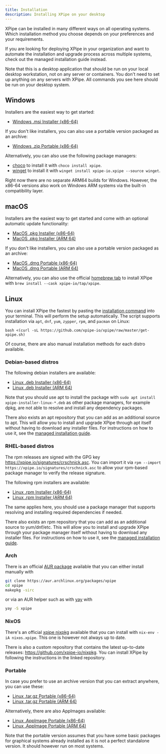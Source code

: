 ```yaml
---
title: Installation
description: Installing XPipe on your desktop
---
```


XPipe can be installed in many different ways on all operating systems. Which installation method you choose depends on your preferences and your requirements.

<Callout type="info">If you are looking for deploying XPipe in your organization and want to automate the installation and upgrade process across multiple systems, check out the managed installation guide instead.</Callout>

<InlineTOC items={toc} defaultOpen={true}/>

<Callout type="info">Note that this is a desktop application that should be run on your local desktop workstation, not on any server or containers. You don't need to set up anything on any servers with XPipe. All commands you see here should be run on your desktop system.</Callout>

## Windows

Installers are the easiest way to get started:

- [Windows .msi Installer (x86-64)](https://github.com/xpipe-io/xpipe/releases/latest/download/xpipe-installer-windows-x86_64.msi)

If you don't like installers, you can also use a portable version packaged as an archive:

- [Windows .zip Portable (x86-64)](https://github.com/xpipe-io/xpipe/releases/latest/download/xpipe-portable-windows-x86_64.zip)

Alternatively, you can also use the following package managers:
- [choco](https://community.chocolatey.org/packages/xpipe) to install it with `choco install xpipe`.
- [winget](https://github.com/microsoft/winget-cli) to install it with `winget install xpipe-io.xpipe --source winget`.


<Callout type="info">Right now there are no separate ARM64 builds for Windows. However, the x86-64 versions also work on Windows ARM systems via the built-in compatibility layer.</Callout>

## macOS

Installers are the easiest way to get started and come with an optional automatic update functionality:

- [MacOS .pkg Installer (x86-64)](https://github.com/xpipe-io/xpipe/releases/latest/download/xpipe-installer-macos-x86_64.pkg)
- [MacOS .pkg Installer (ARM 64)](https://github.com/xpipe-io/xpipe/releases/latest/download/xpipe-installer-macos-arm64.pkg)

If you don't like installers, you can also use a portable version packaged as an archive:

- [MacOS .dmg Portable (x86-64)](https://github.com/xpipe-io/xpipe/releases/latest/download/xpipe-portable-macos-x86_64.dmg)
- [MacOS .dmg Portable (ARM 64)](https://github.com/xpipe-io/xpipe/releases/latest/download/xpipe-portable-macos-arm64.dmg)

Alternatively, you can also use the official [homebrew tab](https://github.com/xpipe-io/homebrew-tap) to install XPipe with `brew install --cask xpipe-io/tap/xpipe`.

## Linux

You can install XPipe the fastest by pasting the [installation command](https://github.com/xpipe-io/xpipe/blob/master/get-xpipe.sh) into your terminal. This will perform the setup automatically.
The script supports installation via `apt`, `dnf`, `yum`, `zypper`, `rpm`, and `pacman` on Linux:

```
bash <(curl -sL https://github.com/xpipe-io/xpipe/raw/master/get-xpipe.sh)
```

Of course, there are also manual installation methods for each distro available.

### Debian-based distros

The following debian installers are available:

- [Linux .deb Installer (x86-64)](https://github.com/xpipe-io/xpipe/releases/latest/download/xpipe-installer-linux-x86_64.deb)
- [Linux .deb Installer (ARM 64)](https://github.com/xpipe-io/xpipe/releases/latest/download/xpipe-installer-linux-arm64.deb)

Note that you should use apt to install the package with `sudo apt install xpipe-installer-linux-*.deb` as other package managers, for example dpkg,
are not able to resolve and install any dependency packages.

There also exists an apt repository that you can add as an additional source to apt. This will allow you to install and upgrade XPipe through apt itself without having to download any installer files. For instructions on how to use it, see the [managed installation guide](/setup/managed-installation#debian-based-distros).

### RHEL-based distros

The rpm releases are signed with the GPG key https://xpipe.io/signatures/crschnick.asc.
You can import it via `rpm --import https://xpipe.io/signatures/crschnick.asc` to allow your rpm-based package manager to verify the release signature.

The following rpm installers are available:

- [Linux .rpm Installer (x86-64)](https://github.com/xpipe-io/xpipe/releases/latest/download/xpipe-installer-linux-x86_64.rpm)
- [Linux .rpm Installer (ARM 64)](https://github.com/xpipe-io/xpipe/releases/latest/download/xpipe-installer-linux-arm64.rpm)

The same applies here, you should use a package manager that supports resolving and installing required dependencies if needed.

There also exists an rpm repository that you can add as an additional source to yum/dnf/etc. This will allow you to install and upgrade XPipe through your package manager itself without having to download any installer files. For instructions on how to use it, see the [managed installation guide](/setup/managed-installation#rhel-based-distros).

### Arch

There is an official [AUR package](https://aur.archlinux.org/packages/xpipe) available that you can either install manually with

```bash
git clone https://aur.archlinux.org/packages/xpipe
cd xpipe
makepkg -sirc
```

or via an AUR helper such as with [yay](https://github.com/Jguer/yay) with

```bash
yay -S xpipe
```

### NixOS

There's an official [xpipe nixpkg](https://search.nixos.org/packages?channel=unstable&show=xpipe&from=0&size=50&sort=relevance&type=packages&query=xpipe) available that you can install with `nix-env -iA nixos.xpipe`. This one is however not always up to date.

There is also a custom repository that contains the latest up-to-date releases: https://github.com/xpipe-io/nixpkg.
You can install XPipe by following the instructions in the linked repository.

### Portable

In case you prefer to use an archive version that you can extract anywhere, you can use these:

- [Linux .tar.gz Portable (x86-64)](https://github.com/xpipe-io/xpipe/releases/latest/download/xpipe-portable-linux-x86_64.tar.gz)
- [Linux .tar.gz Portable (ARM 64)](https://github.com/xpipe-io/xpipe/releases/latest/download/xpipe-portable-linux-arm64.tar.gz)

Alternatively, there are also AppImages available:

- [Linux .AppImage Portable (x86-64)](https://github.com/xpipe-io/xpipe/releases/latest/download/xpipe-portable-linux-x86_64.AppImage)
- [Linux .AppImage Portable (ARM 64)](https://github.com/xpipe-io/xpipe/releases/latest/download/xpipe-portable-linux-arm64.AppImage)

Note that the portable version assumes that you have some basic packages for graphical systems already installed
as it is not a perfect standalone version. It should however run on most systems.
